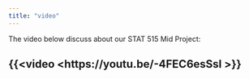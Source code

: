 ---
title: "video"
---

The video below discuss about our STAT 515 Mid Project:

{{<video <https://youtu.be/-4FEC6esSsI >}}
---
